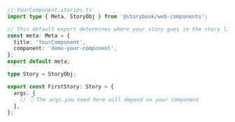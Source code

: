 ```ts
// YourComponent.stories.ts
import type { Meta, StoryObj } from '@storybook/web-components';

// This default export determines where your story goes in the story list
const meta: Meta = {
  title: 'YourComponent',
  component: 'demo-your-component',
};
export default meta;

type Story = StoryObj;

export const FirstStory: Story = {
  args: {
    // 👇 The args you need here will depend on your component
  },
};
```
